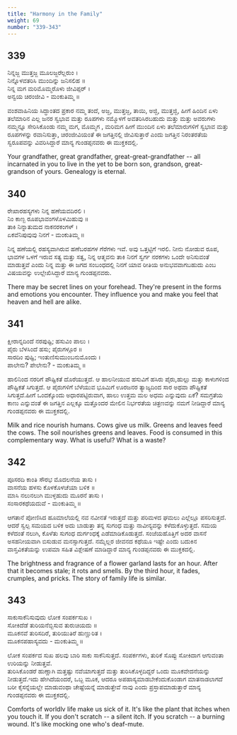 ```yaml
---
title: "Harmony in the Family"
weight: 69
number: "339-343"
---
```


## 339

ನಿನ್ನಜ್ಜ ಮುತ್ತಜ್ಜ ಮೂಲಜ್ಜರೆಲ್ಲರುಂ ।  
ನಿನ್ನೊಳವತರಿಸಿ ಮುಂದಿನ್ನು ಜನಿಸಲಿಹ ॥  
ನಿನ್ನ ಮಗ ಮರಿಮೊಮ್ಮರೊಳು ಜೀವಿಪ್ಪರ್ ।  
ಅನ್ವಯ ಚಿರಂಜೀವಿ - ಮಂಕುತಿಮ್ಮ ॥

ವಂಶವಾಹಿನಿಯ ಸಿದ್ಧಾಂತದ ಪ್ರಕಾರ ನಮ್ಮ ತಂದೆ, ಅಜ್ಜ, ಮುತ್ತಜ್ಜ, ತಾಯಿ, ಅಜ್ಜಿ, ಮುತ್ತಜ್ಜಿ, ಹೀಗೆ ಹಿಂದಿನ ಏಳು ತಲೆಮಾರಿನ ಎಲ್ಲ ಜನರ ಸ್ವಭಾವ ಮತ್ತು ರೂಪಗಳು ನಮ್ಮೊಳಗೆ ಅವತರಿಸಿರಬಹುದು ಮತ್ತು ಮತ್ತು ಅವರುಗಳು ನಮ್ಮನ್ನೂ ಸೇರಿಸಿಕೊಂಡು ನಮ್ಮ ಮಗ, ಮೊಮ್ಮಗ , ಮರಿಮಗ ಹೀಗೆ ಮುಂದಿನ ಏಳು ತಲೆಮಾರುಗಳಿಗೆ ಸ್ವಭಾವ ಮತ್ತು ರೂಪಗಳನ್ನು ರವಾನಿಸುತ್ತಾ, ಚಿರಂಜೀವಿಯಂತೆ ಈ ಜಗತ್ತಿನಲ್ಲಿ ಜೀವಿಸುತ್ತಾರೆ ಎಂದು ಜಗತ್ತಿನ ನಿರಂತರತೆಯ ಸ್ವರೂಪವನ್ನು ವಿವರಿಸಿದ್ದಾರೆ ಮಾನ್ಯ ಗುಂಡಪ್ಪನವರು ಈ ಮುಕ್ತಕದಲ್ಲಿ.

Your grandfather, great grandfather, great-great-grandfather -- all incarnated in you to live in the yet to be born son, grandson, great-grandson of yours. Genealogy is eternal.

## 340

ರೇಖಾರಹಸ್ಯಗಳು ನಿನ್ನ ಹಣೆಯವದಿರಲಿ ।  
ನಿಂ ಕಾಣ್ಬ ರೂಪಭಾವಂಗಳೊಳಮಿಹುವು ॥  
ತಾಕಿ ನಿನ್ನಾತುಮದ ನಾಕನರಕಂಗಳ್ ।  
ಏಕವೆನಿಪುವುವು ನಿನಗೆ - ಮಂಕುತಿಮ್ಮ ॥

ನಿನ್ನ ಹಣೆಯಲ್ಲಿ ರಹಸ್ಯವಾಗಿರುವ ಹಣೆಬರಹಗಳ ಗೆರೆಗಳು ಇವೆ. ಅವು ಒತ್ತಟ್ಟಿಗೆ ಇರಲಿ. ನೀನು ನೋಡುವ ರೂಪ, ಭಾವಗಳ ಒಳಗೆ ಇರುವ ಸತ್ಯ ಮತ್ತು ಸತ್ವ, ನಿನ್ನ ಆತ್ಮವನು ತಾಕಿ ನಿನಗೆ ಸ್ವರ್ಗ ನರಕಗಳು ಒಂದೇ ಅನಿಸುವಂತೆ ಮಾಡುತ್ತವೆ ಎಂದು ನಿನ್ನ ಮತ್ತು ಈ ಜಗದ ಸಂಬಂಧದಲ್ಲಿ ನಿನಗೆ ಯಾವ ರೀತಿಯ ಅನುಭವವಾಗಬಹುದು ಎಂಬ ವಿಷಯವನ್ನು ಉಲ್ಲೇಖಿಸಿದ್ದಾರೆ ಮಾನ್ಯ ಗುಂಡಪ್ಪನವರು.

There may be secret lines on your forehead. They're present in the forms and emotions you encounter. They influence you and make you feel that heaven and hell are alike.

## 341

ಕ್ಷೀರಾನ್ನದಿಂದೆ ನರಪುಷ್ಟಿ; ಹಸುವಿಂ ಪಾಲು ।  
ಪೈರು ಬೆಳಸಿಂದೆ ಹಸು; ಪೈರುಗಳ್ಗೂರ ॥  
ಸಾರದಿಂ ಪುಷ್ಟಿ; ಇಂತುಣಿಸುಮುಂಬನುಮೊಂದು ।  
ಪಾಲೇನು? ಪೇಲೇನು? - ಮಂಕುತಿಮ್ಮ ॥

ಹಾಲಿನಿಂದ ನರರಿಗೆ ಪೌಷ್ಟಿಕತೆ ದೊರೆಯುತ್ತದೆ. ಆ ಹಾಲನೀಯುವ ಹಸುವಿಗೆ ಹಸಿರು ಪೈರು,ಹುಲ್ಲು ಮತ್ತು ಕಾಳುಗಳಿಂದ ಪೌಷ್ಟಿಕತೆ ಸಿಗುತ್ತದೆ. ಆ ಪೈರುಗಳಿಗೆ ಬೆಳೆಯುವ ಭೂಮಿಗೆ ಊರಜನರ ತ್ಯಾಜ್ಯದಿಂದ ಸಾರ ಅಥವಾ ಪೌಷ್ಟಿಕತೆ ಸಿಗುತ್ತದೆ.ಹೀಗೆ ಒಂದಕ್ಕೊಂದು ಅಧಾರಪಟ್ಟಿರುವಾಗ, ಹಾಲು ಉತ್ತಮ ಮಲ ಅಧಮ ಎನ್ನುವುದು ಏಕೆ? ಸಮಗ್ರತೆಯ ಕಾಣು ಎನ್ನುವಂತೆ ಈ ಜಗತ್ತಿನ ಎಲ್ಲಕ್ಕೂ ಮತ್ತೊಂದರ ಮೇಲಿನ ನಿರ್ಭರತೆಯ ಚಿತ್ರಣವನ್ನು ನಮಗೆ ನೀಡಿದ್ದಾರೆ ಮಾನ್ಯ ಗುಂಡಪ್ಪನವರು ಈ ಮುಕ್ತಕದಲ್ಲಿ.

Milk and rice nourish humans. Cows give us milk. Greens and leaves feed the cows. The soil nourishes greens and leaves. Food is consumed in this complementary way. What is useful? What is a waste?

## 342

ಪೂಸರದಿ ಕಾಂತಿ ಸೌರಭ ಮೊದಲನೆಯ ತಾಸು ।  
ವಾಸನೆಯ ಹಳಸು ಕೊಳಕೊಳಚೆಯಾ ಬಳಿಕ ॥  
ಮಾಸಿ ನಲುನಲುಗಿ ಮುಳ್ಳಹುದು ಮೂರನೆ ತಾಸು ।  
ಸಂಸಾರಕಥೆಯದುವೆ - ಮಂಕುತಿಮ್ಮ ॥

ಆಗತಾನೆ ಪೋಣಿಸಿದ ಹೂಮಾಲೆಯಲ್ಲಿ ನವ ನವೀನತೆ ಇರುತ್ತದೆ ಮತ್ತು ಪರಿಮಳದ ಘಮಲು ಎಲ್ಲೆಲ್ಲೂ ಪಸರಿಸುತ್ತದೆ. ಆದರೆ ಸ್ವಲ್ಪ ಸಮಯದ ಬಳಿಕ ಅದು ಬಾಡುತ್ತಾ ತನ್ನ ಸುಗಂಧ ಮತ್ತು ನಾವೀನ್ಯವನ್ನು ಕಳೆದುಕೊಳ್ಳುತ್ತದೆ. ಸಮಯ ಕಳೆದಂತೆ ನಲುಗಿ, ಕೊಳೆತು ಸುಗಂಧ ದುರ್ಗಂಧಕ್ಕೆ ಎಡೆಮಾಡಿಕೊಡುತ್ತದೆ. ಸಂಜೆಯಹೊತ್ತಿಗೆ ಅದರ ವಾಸನೆ ಅಸಹನೀಯವಾಗಿ ಬಿಸುಡುವ ಮನಸ್ಸಾಗುತ್ತದೆ. ನಮ್ಮೆಲ್ಲರ ಜೀವನದ ಕಥೆಯೂ ಇಷ್ಟೇ ಎಂದು ಬದುಕಿನ ವಾಸ್ತವಿಕತೆಯನ್ನು ಉಪಮಾ ಸಹಿತ ವಿಶ್ಲೇಷಣೆ ಮಾಡಿದ್ದಾರೆ ಮಾನ್ಯ ಗುಂಡಪ್ಪನವರು ಈ ಮುಕ್ತಕದಲ್ಲಿ.

The brightness and fragrance of a flower garland lasts for an hour. After that it becomes stale; it rots and smells. By the third hour, it fades, crumples, and pricks. The story of family life is similar.

## 343

ಸಾಕುಸಾಕೆನಿಸುವುದು ಲೋಕ ಸಂಪರ್ಕಸುಖ ।  
ಸೋಕಿದೆಡೆ ತುರಿಯನೆಬ್ಬಿಸುವ ತುರುಚಿಯದು ॥  
ಮೂಕನವೆ ತುರಿಸದಿರೆ, ತುರಿಯುತಿರೆ ಹುಣ್ಣುರಿತ ।  
ಮೂಕನಪಹಾಸ್ಯವದು - ಮಂಕುತಿಮ್ಮ ॥

ಲೋಕ ಸಂಪರ್ಕದ ಸುಖ ಹಲವು ಬಾರಿ ಸಾಕು ಸಾಕೆನಿಸುತ್ತದೆ. ಸಂಪರ್ಕಗಳು, ತುರಿಕೆ ಸೊಪ್ಪು ಸೋಕಿದಾಗ ಆಗುವಂತಾ ಉರಿಯನ್ನು ನೀಡುತ್ತವೆ.  
 ತುರಿಸಿಕೊಂಡರೆ ಹುಣ್ಣಾಗಿ ಮತ್ತಷ್ಟು ನವೆಯಾಗುತ್ತದೆ ಮತ್ತು ತುರಿಸಿಕೊಳ್ಳದಿದ್ದರೆ ಒಂದು ಮೂಕವೇದನೆಯನ್ನು ನೀಡುತ್ತದೆ.ಇದು ಹೇಗಿದೆಯಂದರೆ, ಒಬ್ಬ ಮೂಕ, ಆದರೂ ಅಪಹಾಸ್ಯಮಾಡಬೇಕೆಂದುಕೊಂಡಾಗ ಮಾತನಾಡಲಾಗದೆ ಬರೀ ಕೈಸನ್ನೆಯಲ್ಲೇ ಮಾಡುವಂಥಾ ಚೇಷ್ಟೆಯನ್ನೆ ಮಾಡುತ್ತೇವೆ ನಾವು ಎಂದು ಪ್ರಸ್ತಾಪಮಾಡುತ್ತಾರೆ ಮಾನ್ಯ ಗುಂಡಪ್ಪನವರು ಈ ಮುಕ್ತಕದಲ್ಲಿ.

Comforts of worldlv life make us sick of it. It's like the plant that itches when you touch it. If you don't scratch -- a silent itch. If you scratch -- a burning wound. It's like mocking one who's deaf-mute.
